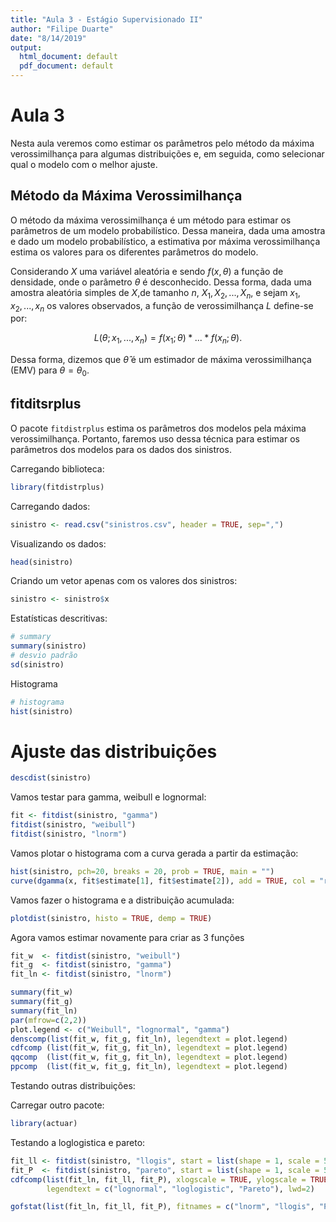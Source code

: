 ```yaml
---
title: "Aula 3 - Estágio Supervisionado II"
author: "Filipe Duarte"
date: "8/14/2019"
output:
  html_document: default
  pdf_document: default
---
```



# Aula 3 

Nesta aula veremos como estimar os parâmetros pelo método da máxima verossimilhança para algumas distribuições e, em seguida, como selecionar qual o modelo com o melhor ajuste. 

## Método da Máxima Verossimilhança

O método da máxima verossimilhança é um método para estimar os parâmetros de um modelo probabilístico. Dessa maneira, dada uma amostra e dado um modelo probabilístico, a estimativa por máxima verossimilhança estima os valores para os diferentes parâmetros do modelo.

Considerando $X$ uma variável aleatória e sendo $f(x,\theta)$ a função de densidade, onde o parâmetro $\theta$ é desconhecido. Dessa forma, dada uma amostra aleatória simples de $X$,de tamanho $n$, $X_1, X_2, ..., X_n$, e sejam $x_1, x_2, ..., x_n$ os valores observados, a função de verossimilhança $L$ define-se por:

$$
L(\theta; x_1,..., x_n) = f(x_1;\theta)*...*f(x_n;\theta).
$$

Dessa forma, dizemos que $\hat{\theta}$ é um estimador de máxima verossimilhança (EMV) para  $\theta = \theta_0$.


## fitditsrplus

O pacote `fitdistrplus` estima os parâmetros dos modelos pela máxima verossimilhança. Portanto, faremos uso dessa técnica para estimar os parâmetros dos modelos para os dados dos sinistros. 

Carregando biblioteca:

```r
library(fitdistrplus)
```

Carregando dados:

```r
sinistro <- read.csv("sinistros.csv", header = TRUE, sep=",")
```

Visualizando os dados:

```r
head(sinistro)
```

Criando um vetor apenas com os valores dos sinistros:

```r
sinistro <- sinistro$x
```

Estatísticas descritivas:

```r
# summary
summary(sinistro)
# desvio padrão
sd(sinistro)
```

Histograma

```r
# histograma
hist(sinistro)
```

# Ajuste das distribuições

```r
descdist(sinistro)
```

Vamos testar para gamma, weibull e lognormal:

```r
fit <- fitdist(sinistro, "gamma")
fitdist(sinistro, "weibull")
fitdist(sinistro, "lnorm")
```


Vamos plotar o histograma com a curva gerada a partir da estimação:

```r
hist(sinistro, pch=20, breaks = 20, prob = TRUE, main = "")
curve(dgamma(x, fit$estimate[1], fit$estimate[2]), add = TRUE, col = "red")
```

Vamos fazer o histograma e a distribuição acumulada:

```r
plotdist(sinistro, histo = TRUE, demp = TRUE)
```

Agora vamos estimar novamente para criar as 3 funções

```r
fit_w  <- fitdist(sinistro, "weibull")
fit_g  <- fitdist(sinistro, "gamma")
fit_ln <- fitdist(sinistro, "lnorm")

```

```r
summary(fit_w)
summary(fit_g)
summary(fit_ln)
par(mfrow=c(2,2))
plot.legend <- c("Weibull", "lognormal", "gamma")
denscomp(list(fit_w, fit_g, fit_ln), legendtext = plot.legend)
cdfcomp (list(fit_w, fit_g, fit_ln), legendtext = plot.legend)
qqcomp  (list(fit_w, fit_g, fit_ln), legendtext = plot.legend)
ppcomp  (list(fit_w, fit_g, fit_ln), legendtext = plot.legend)
```

Testando outras distribuições:

Carregar outro pacote:

```r
library(actuar)
```

Testando a loglogistica e pareto:

```r
fit_ll <- fitdist(sinistro, "llogis", start = list(shape = 1, scale = 500))
fit_P  <- fitdist(sinistro, "pareto", start = list(shape = 1, scale = 500))
cdfcomp(list(fit_ln, fit_ll, fit_P), xlogscale = TRUE, ylogscale = TRUE,
        legendtext = c("lognormal", "loglogistic", "Pareto"), lwd=2)

gofstat(list(fit_ln, fit_ll, fit_P), fitnames = c("lnorm", "llogis", "Pareto"))
```




